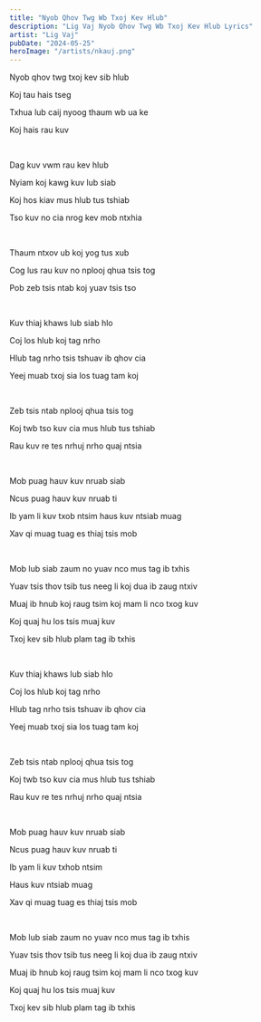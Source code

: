 ```yaml
---
title: "Nyob Qhov Twg Wb Txoj Kev Hlub"
description: "Lig Vaj Nyob Qhov Twg Wb Txoj Kev Hlub Lyrics"
artist: "Lig Vaj"
pubDate: "2024-05-25"
heroImage: "/artists/nkauj.png"
---
```


Nyob qhov twg txoj kev sib hlub

Koj tau hais tseg

Txhua lub caij nyoog thaum wb ua ke

Koj hais rau kuv

<br />

Dag kuv vwm rau kev hlub

Nyiam koj kawg kuv lub siab

Koj hos kiav mus hlub tus tshiab

Tso kuv no cia nrog kev mob ntxhia

<br />

Thaum ntxov ub koj yog tus xub

Cog lus rau kuv no nplooj qhua tsis tog

Pob zeb tsis ntab koj yuav tsis tso

<br />

Kuv thiaj khaws lub siab hlo

Coj los hlub koj tag nrho

Hlub tag nrho tsis tshuav ib qhov cia

Yeej muab txoj sia los tuag tam koj

<br />

Zeb tsis ntab nplooj qhua tsis tog

Koj twb tso kuv cia mus hlub tus tshiab

Rau kuv re tes nrhuj nrho quaj ntsia

<br />

Mob puag hauv kuv nruab siab

Ncus puag hauv kuv nruab ti

Ib yam li kuv txob ntsim haus kuv ntsiab muag

Xav qi muag tuag es thiaj tsis mob

<br />

Mob lub siab zaum no yuav nco mus tag ib txhis

Yuav tsis thov tsib tus neeg li koj dua ib zaug ntxiv

Muaj ib hnub koj raug tsim koj mam li nco txog kuv

Koj quaj hu los tsis muaj kuv

Txoj kev sib hlub plam tag ib txhis

<br />

Kuv thiaj khaws lub siab hlo

Coj los hlub koj tag nrho

Hlub tag nrho tsis tshuav ib qhov cia

Yeej muab txoj sia los tuag tam koj

<br />

Zeb tsis ntab nplooj qhua tsis tog

Koj twb tso kuv cia mus hlub tus tshiab

Rau kuv re tes nrhuj nrho quaj ntsia

<br />

Mob puag hauv kuv nruab siab

Ncus puag hauv kuv nruab ti

Ib yam li kuv txhob ntsim

Haus kuv ntsiab muag

Xav qi muag tuag es thiaj tsis mob

<br />

Mob lub siab zaum no yuav nco mus tag ib txhis

Yuav tsis thov tsib tus neeg li koj dua ib zaug ntxiv

Muaj ib hnub koj raug tsim koj mam li nco txog kuv

Koj quaj hu los tsis muaj kuv

Txoj kev sib hlub plam tag ib txhis
